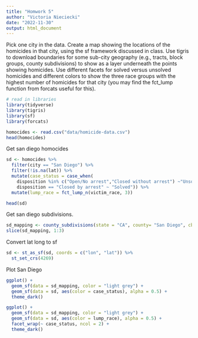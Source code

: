```yaml
---
title: "Homwork 5"
author: "Victoria Nieciecki"
date: "2022-11-30"
output: html_document
---
```


Pick one city in the data. Create a map showing the locations of the homicides in that city, using the sf framework discussed in class. Use tigris to download boundaries for some sub-city geography (e.g., tracts, block groups, county subdivisions) to show as a layer underneath the points showing homicides. Use different facets for solved versus unsolved homicides and different colors to show the three race groups with the highest number of homicides for that city (you may find the fct_lump function from forcats useful for this).

```r
# read in libraries
library(tidyverse)
library(tigris)
library(sf)
library(forcats)

```


```r
homocides <- read.csv("data/homicide-data.csv")
head(homocides)

```
Get san diego homocides
```r
sd <- homocides %>%
  filter(city == "San Diego") %>%
  filter(!is.na(lat)) %>%
  mutate(case_status = case_when(
    disposition %in% c("Open/No arrest","Closed without arrest") ~"Unsolved",
    disposition == "Closed by arrest" ~ "Solved")) %>%
  mutate(lump_race = fct_lump_n(victim_race, 3))

head(sd)

```
Get san diego subdivisions.
```r
sd_mapping <- county_subdivisions(state = "CA", county= "San Diego", cb = TRUE)
slice(sd_mapping, 1:3)

```

Convert lat long to sf
```r

sd <- st_as_sf(sd, coords = c("lon", "lat")) %>% 
  st_set_crs(4269)

```

Plot San Diego
```r

ggplot() + 
  geom_sf(data = sd_mapping, color = "light grey") +
  geom_sf(data = sd, aes(color = case_status), alpha = 0.5) +
  theme_dark()

```

```r
ggplot() + 
  geom_sf(data = sd_mapping, color = "light grey") +
  geom_sf(data = sd, aes(color = lump_race), alpha = 0.5) +
  facet_wrap(~ case_status, ncol = 2) +
  theme_dark()

```

